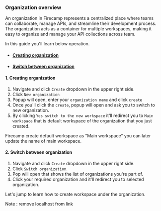 
### Organization overview 

An organization in Firecamp represents a centralized place where teams can collaborate, manage APIs, and streamline their development process. The organization acts as a container for multiple workspaces, making it easy to organize and manage your API collections across team.

In this guide you'll learn below operation. 
- #### [Creating organization](/docs/collaboration/creating-organization#1-creating-organization-1)
- #### [Switch between organization](/docs/collaboration/creating-organization#2-how-to-switch-between-organization)


 #### 1. Creating organization

1. Navigate and click ` Create ` dropdown in the upper right side. 
2. Click `New organization`
3. Popup will open, enter your `organization name` and click `create`
4. Once you'll click the `create`, popup will open and ask you to switch to new organization. 
5. By clicking `Yes switch to the new workspace` it'll redirect you to `Main workspace` that is default workspace of the organization that you just created.

<Callout type="info">
Firecamp create default workspace as "Main workspace" you can later update the name of main workspace.
</Callout>

#### 2. Switch between organization 

1. Navigate and click ` Create ` dropdown in the upper right side. 
2. Click `Switch organization`. 
3. Pop will open that shows the list of organizations you're part of. 
4. Click your required organization and it'll redirect you to selected organization.


Let's jump to learn how to create workspace under the organization. 

Note : remove localhost from link